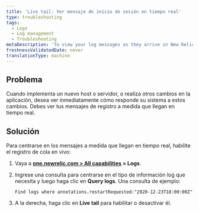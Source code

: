 ```yaml
---
title: 'Live tail: Ver mensaje de inicio de sesión en tiempo real'
type: troubleshooting
tags:
  - Logs
  - Log management
  - Troubleshooting
metaDescription: 'To view your log messages as they arrive in New Relic in real time, use the live tail feature.'
freshnessValidatedDate: never
translationType: machine
---
```


## Problema

Cuando implementa un nuevo host o servidor, o realiza otros cambios en la aplicación, desea ver inmediatamente cómo responde su sistema a estos cambios. Debes ver tus mensajes de registro a medida que llegan en tiempo real.

## Solución

Para centrarse en los mensajes a medida que llegan en tiempo real, habilite el registro de cola en vivo:

1. Vaya a <DoNotTranslate>**[one.newrelic.com > All capabilities](https://one.newrelic.com/all-capabilities) > Logs**</DoNotTranslate>.

2. Ingrese una consulta para centrarse en el tipo de información log que necesita y luego haga clic en <DoNotTranslate>**Query logs**</DoNotTranslate>. Una consulta de ejemplo:

   ```
   Find logs where annotations.restartRequested:"2020-12-23T18:00:00Z"
   ```

3. A la derecha, haga clic en <DoNotTranslate>**Live tail**</DoNotTranslate> para habilitar <Icon name="fe-play-circle"/> o desactivar <Icon name="fe-pause-circle"/> él.
